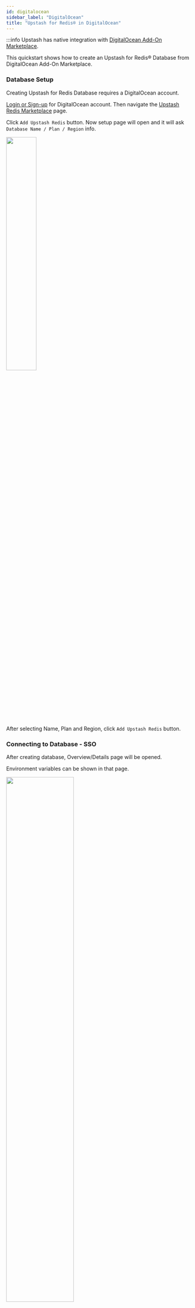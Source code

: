```yaml
---
id: digitalocean
sidebar_label: "DigitalOcean"
title: "Upstash for Redis® in DigitalOcean"
---
```


:::info
Upstash has native integration with [DigitalOcean Add-On Marketplace](https://marketplace.digitalocean.com/add-ons/upstash-redis).

This quickstart shows how to create an Upstash for Redis® Database from DigitalOcean Add-On Marketplace.

### Database Setup

Creating Upstash for Redis Database requires a DigitalOcean account.

[Login or Sign-up](https://cloud.digitalocean.com/login) for DigitalOcean account. Then navigate the [Upstash Redis Marketplace](https://marketplace.digitalocean.com/add-ons/upstash-redis) page.

Click `Add Upstash Redis` button. Now setup page will open and it will ask `Database Name / Plan / Region` info.

<Frame>
    <Frame>
        <img src="/img/digitalocean/img.png" width="40%" />
    </Frame>
</Frame>

After selecting Name, Plan and Region, click `Add Upstash Redis` button.

### Connecting to Database - SSO

After creating database, Overview/Details page will be opened.

Environment variables can be shown in that page.

<Frame>
    <Frame>
        <img src="/img/digitalocean/img2.png" width="60%" />
    </Frame>
</Frame>

While creating a Droplet, Upstash Addon can be selected and environment variables are automatically injected to Droplet.

These Steps can be followed: `Create --> Droplets --> Marketplace Add-Ons` then select the previously created Upstash Redis Addon.

<Frame>
    <Frame>
        <img src="/img/digitalocean/img3.png" width="60%" />
    </Frame>
</Frame>

Upstash also support Single Sign-On from DigitalOcean to Upstash Console.

So databases created from DigitalOcean can benefit from Upstash Console features.

In order to access Upstash Console from DigitalOcean just click `Dashboard` link when you create the Upstash addon.
